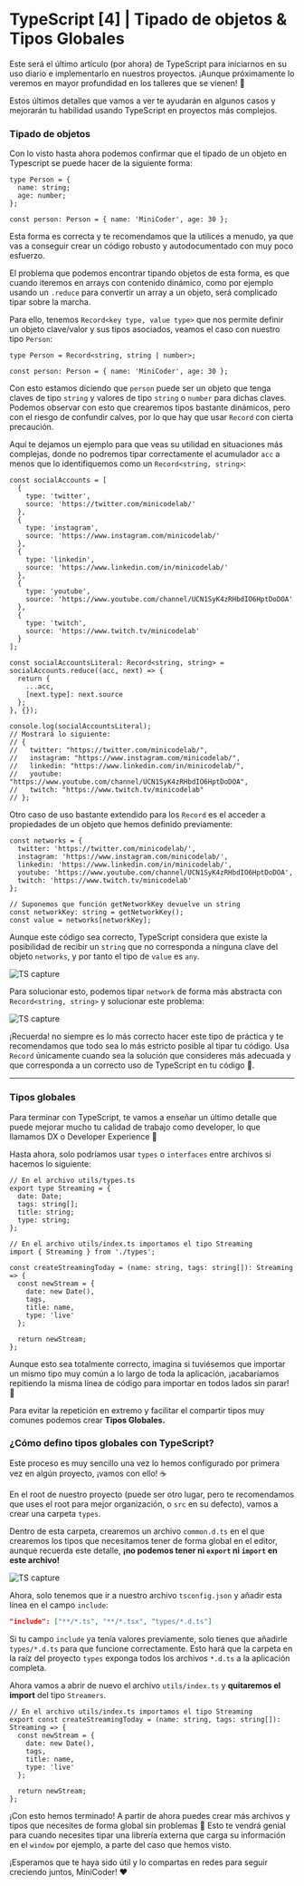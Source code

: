 # TypeScript [4] | Tipado de objetos & Tipos Globales

Este será el último artículo (por ahora) de TypeScript para iniciarnos en su uso diario e implementarlo en nuestros proyectos. ¡Aunque próximamente lo veremos en mayor profundidad en los talleres que se vienen! 🎉

Estos últimos detalles que vamos a ver te ayudarán en algunos casos y mejorarán tu habilidad usando TypeScript en proyectos más complejos.

### **Tipado de objetos**

Con lo visto hasta ahora podemos confirmar que el tipado de un objeto en Typescript se puede hacer de la siguiente forma:

```tsx
type Person = {
  name: string;
  age: number;
};

const person: Person = { name: 'MiniCoder', age: 30 };
```

Esta forma es correcta y te recomendamos que la utilices a menudo, ya que vas a conseguir crear un código robusto y autodocumentado con muy poco esfuerzo.

El problema que podemos encontrar tipando objetos de esta forma, es que cuando iteremos en arrays con contenido dinámico, como por ejemplo usando un `.reduce` para convertir un array a un objeto, será complicado tipar sobre la marcha.

Para ello, tenemos `Record<key type, value type>` que nos permite definir un objeto clave/valor y sus tipos asociados, veamos el caso con nuestro tipo `Person`:

```tsx
type Person = Record<string, string | number>;

const person: Person = { name: 'MiniCoder', age: 30 };
```

Con esto estamos diciendo que `person` puede ser un objeto que tenga claves de tipo `string` y valores de tipo `string` o `number` para dichas claves. Podemos observar con esto que crearemos tipos bastante dinámicos, pero con el riesgo de confundir calves, por lo que hay que usar `Record` con cierta precaución.

Aquí te dejamos un ejemplo para que veas su utilidad en situaciones más complejas, donde no podremos tipar correctamente el acumulador `acc` a menos que lo identifiquemos como un `Record<string, string>`:

```tsx
const socialAccounts = [
  {
    type: 'twitter',
    source: 'https://twitter.com/minicodelab/'
  },
  {
    type: 'instagram',
    source: 'https://www.instagram.com/minicodelab/'
  },
  {
    type: 'linkedin',
    source: 'https://www.linkedin.com/in/minicodelab/'
  },
  {
    type: 'youtube',
    source: 'https://www.youtube.com/channel/UCN1SyK4zRHbdIO6HptDoDOA'
  },
  {
    type: 'twitch',
    source: 'https://www.twitch.tv/minicodelab'
  }
];

const socialAccountsLiteral: Record<string, string> = socialAccounts.reduce((acc, next) => {
  return {
    ...acc,
    [next.type]: next.source
  };
}, {});

console.log(socialAccountsLiteral);
// Mostrará lo siguiente:
// {
//   twitter: "https://twitter.com/minicodelab/",
//   instagram: "https://www.instagram.com/minicodelab/",
//   linkedin: "https://www.linkedin.com/in/minicodelab/",
//   youtube: "https://www.youtube.com/channel/UCN1SyK4zRHbdIO6HptDoDOA",
//   twitch: "https://www.twitch.tv/minicodelab"
// };
```

Otro caso de uso bastante extendido para los `Record` es el acceder a propiedades de un objeto que hemos definido previamente:

```tsx
const networks = {
  twitter: 'https://twitter.com/minicodelab/',
  instagram: 'https://www.instagram.com/minicodelab/',
  linkedin: 'https://www.linkedin.com/in/minicodelab/',
  youtube: 'https://www.youtube.com/channel/UCN1SyK4zRHbdIO6HptDoDOA',
  twitch: 'https://www.twitch.tv/minicodelab'
};

// Suponemos que función getNetworkKey devuelve un string
const networkKey: string = getNetworkKey();
const value = networks[networkKey];
```

Aunque este código sea correcto, TypeScript considera que existe la posibilidad de recibir un `string` que no corresponda a ninguna clave del objeto `networks`, y por tanto el tipo de `value` es `any`.

<img
  src="https://res.cloudinary.com/db38x6luj/image/upload/v1643901211/articles/ts1.png"
  alt="TS capture"
/>

Para solucionar esto, podemos tipar `network` de forma más abstracta con `Record<string, string>` y solucionar este problema:

<img
  src="https://res.cloudinary.com/db38x6luj/image/upload/v1643901211/articles/ts2.png"
  alt="TS capture"
/>

¡Recuerda! no siempre es lo más correcto hacer este tipo de práctica y te recomendamos que todo sea lo más estricto posible al tipar tu código. Usa `Record` únicamente cuando sea la solución que consideres más adecuada y que corresponda a un correcto uso de TypeScript en tu código 🦄.

---

### Tipos globales

Para terminar con TypeScript, te vamos a enseñar un último detalle que puede mejorar mucho tu calidad de trabajo como developer, lo que llamamos DX o Developer Experience 🚀

Hasta ahora, solo podríamos usar `types` o `interfaces` entre archivos si hacemos lo siguiente:

```tsx
// En el archivo utils/types.ts
export type Streaming = {
  date: Date;
  tags: string[];
  title: string;
  type: string;
};
```

```tsx
// En el archivo utils/index.ts importamos el tipo Streaming
import { Streaming } from './types';

const createStreamingToday = (name: string, tags: string[]): Streaming => {
  const newStream = {
    date: new Date(),
    tags,
    title: name,
    type: 'live'
  };

  return newStream;
};
```

Aunque esto sea totalmente correcto, imagina si tuviésemos que importar un mismo tipo muy común a lo largo de toda la aplicación, ¡acabaríamos repitiendo la misma línea de código para importar en todos lados sin parar! 🤯

Para evitar la repetición en extremo y facilitar el compartir tipos muy comunes podemos crear **Tipos Globales.**

### ¿Cómo defino tipos globales con TypeScript?

Este proceso es muy sencillo una vez lo hemos configurado por primera vez en algún proyecto, ¡vamos con ello! ☕

En el root de nuestro proyecto (puede ser otro lugar, pero te recomendamos que uses el root para mejor organización, o `src` en su defecto), vamos a crear una carpeta `types`.

Dentro de esta carpeta, crearemos un archivo `common.d.ts` en el que crearemos los tipos que necesitamos tener de forma global en el editor, aunque recuerda este detalle, **¡no podemos tener ni `export` ni `import` en este archivo!**

<img
  src="https://res.cloudinary.com/db38x6luj/image/upload/v1643901210/articles/ts3.png"
  alt="TS capture"
/>

Ahora, solo tenemos que ir a nuestro archivo `tsconfig.json` y añadir esta línea en el campo `include`:

```json
"include": ["**/*.ts", "**/*.tsx", "types/*.d.ts"]
```

Si tu campo `include` ya tenía valores previamente, solo tienes que añadirle `types/*.d.ts` para que funcione correctamente. Esto hará que la carpeta en la raíz del proyecto `types` exponga todos los archivos `*.d.ts` a la aplicación completa.

Ahora vamos a abrir de nuevo el archivo `utils/index.ts` y **quitaremos el import** del tipo `Streamers`.

```tsx
// En el archivo utils/index.ts importamos el tipo Streaming
export const createStreamingToday = (name: string, tags: string[]): Streaming => {
  const newStream = {
    date: new Date(),
    tags,
    title: name,
    type: 'live'
  };

  return newStream;
};
```

¡Con esto hemos terminado! A partir de ahora puedes crear más archivos y tipos que necesites de forma global sin problemas 🦄 Esto te vendrá genial para cuando necesites tipar una librería externa que carga su información en el `window` por ejemplo, a parte del caso que hemos visto.

¡Esperamos que te haya sido útil y lo compartas en redes para seguir creciendo juntos, MiniCoder! ♥
